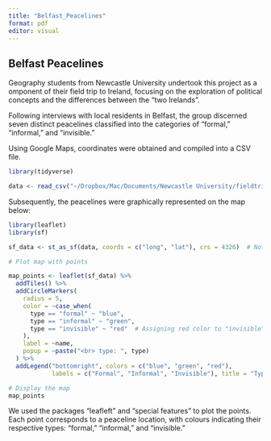 ```yaml
---
title: "Belfast_Peacelines"
format: pdf
editor: visual
---
```


## Belfast Peacelines

Geography students from Newcastle University undertook this project as a omponent of their field trip to Ireland, focusing on the exploration of political concepts and the differences between the "two Irelands".

Following interviews with local residents in Belfast, the group discerned seven distinct peacelines classified into the categories of "formal," "informal," and "invisible."

Using Google Maps, coordinates were obtained and compiled into a CSV file.

```r
library(tidyverse)

data <- read_csv("~/Dropbox/Mac/Documents/Newcastle University/fieldtrip/dataset_belfast.csv")

```

Subsequently, the peacelines were graphically represented on the map below:

```r
library(leaflet)
library(sf)

sf_data <- st_as_sf(data, coords = c("long", "lat"), crs = 4326)  # Note the order of coordinates

# Plot map with points

map_points <- leaflet(sf_data) %>%
  addTiles() %>%
  addCircleMarkers(
    radius = 5,
    color = ~case_when(
      type == "formal" ~ "blue",
      type == "informal" ~ "green",
      type == "invisible" ~ "red"  # Assigning red color to "invisible"
    ),
    label = ~name,
    popup = ~paste("<br> type: ", type)
  ) %>%
  addLegend("bottomright", colors = c("blue", "green", "red"), 
            labels = c("Formal", "Informal", "Invisible"), title = "Type")

# Display the map
map_points
```

We used the packages "leafleft" and "special features" to plot the points. Each point corresponds to a peaceline location, with colours indicating their respective types: "formal," "informal," and "invisible."
